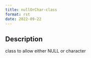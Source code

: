 ```yaml
--- 
title: nullOrChar-class 
format: rst 
date: 2022-09-22 
--- 
```


## Description

class to allow either NULL or character


